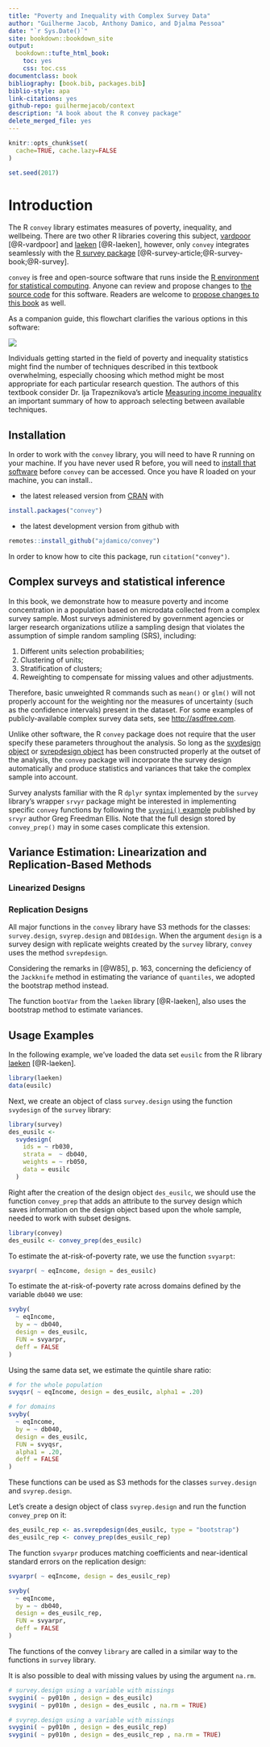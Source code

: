 ```yaml
--- 
title: "Poverty and Inequality with Complex Survey Data"
author: "Guilherme Jacob, Anthony Damico, and Djalma Pessoa"
date: "`r Sys.Date()`"
site: bookdown::bookdown_site
output:
  bookdown::tufte_html_book:
    toc: yes
    css: toc.css
documentclass: book
bibliography: [book.bib, packages.bib]
biblio-style: apa
link-citations: yes
github-repo: guilhermejacob/context
description: "A book about the R convey package"
delete_merged_file: yes
---
```


```r
knitr::opts_chunk$set(
  cache=TRUE, cache.lazy=FALSE
)
```

```r
set.seed(2017)

```

# Introduction

The R `convey` library estimates measures of poverty, inequality, and wellbeing.  There are two other R libraries covering this subject, [vardpoor](https://CRAN.R-project.org/package=vardpoor) [@R-vardpoor] and [laeken](https://CRAN.R-project.org/package=laeken) [@R-laeken], however, only `convey` integrates seamlessly with the [R survey package](https://CRAN.R-project.org/package=survey) [@R-survey-article;@R-survey-book;@R-survey].

`convey` is free and open-source software that runs inside the [R environment for statistical computing](https://www.r-project.org/).  Anyone can review and propose changes to [the source code](https://github.com/ajdamico/convey) for this software.  Readers are welcome to [propose changes to this book](https://github.com/guilhermejacob/context/) as well.

As a companion guide, this flowchart clarifies the various options in this software:


[![](https://mermaid.ink/img/pako:eNrtWv1zFDcS_VdUW0nZVK1dtgkEXEcog8GYz5wxAXK-utLOaHcVz4wmkmbXi83_fq9b0uzshw0V6i4_JJUimBmN9Pp19-tuwWUvM7nq7ffOqpGV9VicHp5V-M8f_Ousd2jEzDRiLCdKSJGZsi7UhXCSfheusRM1E7lyelQJM_hNZV5kVkmvcjHVfiwU_qescJNZWLR5Sxj6o1V1--DhWe_fdBwfKba2fhJXr82VeITTTyR_7seywtkVDuvT707n_FSJQqpzVdGeE2nz2uCHE1HogZVWK7e68UflrsRj7PzeNEXOphX6XAlvxES7Rhb6kxK6Ur_Tj37Whfa4s8MhdoBNhbGq-gQTamsmwORAkfNW6tHYD42dApJgSnUmzFCMzfQfA_sTDrWiNnVTSK9NRW905ZVVzotcD4fKOjG0phS1skNiNKFZBUM8PQGWA6uCLcac62okcDhByYBPbDpd6kJaspEoG-lKg0Q1HOpMq8rfIkxwbGmqYiYaB9cNZkCER4rIzrDGBqSAqKTN4BLXp68GjSffeFGSxaIyXgyUUNJp2qmCk5w3hvfjk1WlrCxE3QwKnXW5fZLM6YtjUSlAcB5HOq8zR7hBbWb1gEKwQ5y6qLGP9jgMaySCYSZkk8OoTF2Jpx1e1IUsYTaYqc1EWT-jiFl185PWxYRDlkt8UvRbNVaIP2RDCTsb7M_uWyWL-FETxKYesvGZLLIEXFa50N4Ft2NLHx4HFgeKPqVA0PjA89mr7JHFkWHsdiWOVmMaAQDslKaJy3YvoNQ25S_YnpMaqQAZTwMZPwfCrsSzDp8pXvGprpiXxhNPsuXXj_F-bIqcjNmkc8kHEI0-A0jLCjiBA5AIXrs5czeWVmZ4GiKC1w_jPm00sN4UZqps9IdLbg2WHF8etw7_nALvGb96fnma4PKb5_z0RUhyaWuPFA9GIsXp2NY68r6kUwX7AQkfwRV6QoREdqBGDhBTBkZPxjXpy7ldxpEICRaKpLHSS6c8s4lQKkAObSX9FrY-3zLDrRXmb3USLNj58vKs93iRy7Ney8VLXvMKVm88g0GlrGbsE5JghPmEMBcPNwhCoMUu0-LGMiTEomvoi2jrQBFXX0IegQdArxOgPLCnCkQ9Uj7wytKNPLMzU9E7p1qEttTLCOkNpyeBLFWuUVdi8pohvayVocImB4AkJi7iReoDoIRL5EgtgHuTwA00nB1YGMm6z5GrbOnooNwU0F8nNhHkhgta1lhUjmx2qwO2Hi3TaRXxByChKpCsseoqP1UqZMayDSIawLhp8ZeopjUkR4tRDXFSxXDB0p_buGiycTowNxFqxFE15QDmcQSAjTUHj6xpam4nWtOpauP7ZesXTZMoT5ROOeIoRxK7PxpU9OuYLfpnyO_RVxM_V_rkglIFMZ_iYRUPCJufhM1_dytJ0sZf3AsVtVLsh1gmvanF3s73iDVEnPP8bO5g-tPAeI_-AIuSWuPcIz73Lc6N9WsqK7-uCCBhYu6w8-MpsVPjNJYlofBUbBaSeBOlPgSw11iC_kSb3HFLl7YJr9cUltSMBZingBmq_ZSLVmrCSnmuOorJXiZh14Hnbui7ZsDBlGSznK07tkPQWz753U1tQb_TFPTZrOGwaMj_3W7lHW_0C8Q0FseOiP7C794H7w9HflNsb2-LvhiJB2JnKRLGSuaZaeClFKyIDcWdVWremgoI0AOGpmyggJVef7dL4L7b3dnpBH-3pka0Ac2HtWh2V6VRksaPFBo5W3IrnLebkqixM9DLjoWHm7h9QduVBRMIQa6plmUqFbouov2OvN4APE4atHiMdkjZ9m0ghEcBrpCBh-v22Rb0HnpFtaEfaxgkCRlQFIgloRBUGUW4NYNClfuh6boeP30s-Se00sOmyii6tumrU5I6dIOVC80wGj4KLuJIQLXUjBZxQx_2NNzpUziPSGM0uDNJqgvlHC8RmxT2pqF5yjgX_b7SOvWXn6autDU1JfRCRHxcGxF710eEQ1JYhMONkaFCsxCrp1UjGMqtMlriykFIQzYDFF5Qa8tZTdqGkdEldeM4WbRmWxxXUVmmBo0SnzeSZSkf7MVY3JgnLm0bN9hYiNEFCn4NFEyl964r0bKlMMiQRHQwySEkvo6QJFvYjZRyy5stdaF9W5QWG3-OPW7mhSOV32wqEFKwWvcFDVmYyoZNcUtI55qyZjnth4BFNST9ImjvyZQWPeSiUz2rCtxQ8Z0CFKmMOOFRVKObcguGzUv4DJHO4krde6HkpDs_UTlp3PaKKl7Nm-wrcXBw_WxqMg1EU7QZ1MSlhHpI58U7h6l2Yx7sHF8vyLS4D42oa_jbOdZoR4VtKPl7MZHQ6-gvyQlWUe9ACkU1gtKRpdy3FwPhZuD09JIqUkfJDw6Wp8HFweRaG_o8KkJGagzGpFlzbyOWuF_Fa1PCv-5KnMROQfrz5U7hwIMwmhvQ9qiLfvBnG-XJ0TkmuYxmYO5aaC4IkVpKi1Ef-DCa8QfJ_rlodWdSDNOUrvFonSsZR3uygL-b33Lws9YbFKCSOo1cUzV1Y_IyxRgf9NYEuS85TVnf5l0V8Ughj-03XEukZAywkGQE3WKnASKFthonkviulmSqyScoUBQbFBoHqXx3K3TI_zfUukNW4jAWxlIMR-dWTiRHOJpybJUE0s9q9Z_E-QOxgaUb4hbpLOg3Jfq_XOVscaA3XAcgq_rIGbT_-hPzvOXo-oCbS5uAxl1dGgW-fCoVjy-sfHp0erqLtdxYQjvnMhuFCd5cEejYZnObir23O6ZMKALn4bfGjq-AT6D2yIBcZVS_ILdDT8ey6H8FoI7L37wJrRb1Wk_pXmM9AURVPLe_BuHNfRn36l9qyESnGwulL8Fl7y4NIHPk7959M_Ld5dkiHcoz6Nf1ajdBXmnablqcLolj39YuWG7caKcbN1rj5Q8fruGKEuJadsQN9ARRJY5gW2o1Ue5LhYCM0yUauDXb3sa2XtHMbPiGd03IdC04PWULHj2K4yYkclnol69kY8SlS9ktvpTlyta9DOUbxlBJsm5hYNmeKrpMhAg2vtB0o8yvi3SHHEE9fhxBKZ0sVLXTBeoB0kKs9oMQA11svWwrUluF5nIQmtm5xrs2h00Sn4VbukVEh4c3INq9FtHpNyKKAbAW0pMnAdJv6LaWPfd8Cw-VHXExiye3VwXzSXKOqjJ8h0ddFEp2F2M7gUtddMKHgTCOp3_gRpuvP8P959HR2oH1KAzkz561IwG0-c-dWgOk4-PrEP09uf4VJ9cYqM-fXxcWf5HxNfLw4kVngCUm_p5hv32GXZLMl_QXJvOBtvt3JfEvS1611aoTjH9WCY2gXr--GdT_uYpGVB8_zqvoUrj-7wtpr98rFYJc57393uVZJcRZD2tIW_bxY66GEgl91jurPmOpbLx5O6uy3r63jer3mjpHtB1qOUJ72NsfysLhqcq1N_ZV-KcT_C8o-r1aVr8aU6YP8cfe_mXvore_s31_9_ade3v3dnbv7d6798OPP_Z7s97-7Z0723fv3L__w97dvbv379ze_dzvfeINdj__F43A6o4?type=png)](https://mermaid.live/edit#pako:eNrtWv1zFDcS_VdUW0nZVK1dtgkEXEcog8GYz5wxAXK-utLOaHcVz4wmkmbXi83_fq9b0uzshw0V6i4_JJUimBmN9Pp19-tuwWUvM7nq7ffOqpGV9VicHp5V-M8f_Ousd2jEzDRiLCdKSJGZsi7UhXCSfheusRM1E7lyelQJM_hNZV5kVkmvcjHVfiwU_qescJNZWLR5Sxj6o1V1--DhWe_fdBwfKba2fhJXr82VeITTTyR_7seywtkVDuvT707n_FSJQqpzVdGeE2nz2uCHE1HogZVWK7e68UflrsRj7PzeNEXOphX6XAlvxES7Rhb6kxK6Ur_Tj37Whfa4s8MhdoBNhbGq-gQTamsmwORAkfNW6tHYD42dApJgSnUmzFCMzfQfA_sTDrWiNnVTSK9NRW905ZVVzotcD4fKOjG0phS1skNiNKFZBUM8PQGWA6uCLcac62okcDhByYBPbDpd6kJaspEoG-lKg0Q1HOpMq8rfIkxwbGmqYiYaB9cNZkCER4rIzrDGBqSAqKTN4BLXp68GjSffeFGSxaIyXgyUUNJp2qmCk5w3hvfjk1WlrCxE3QwKnXW5fZLM6YtjUSlAcB5HOq8zR7hBbWb1gEKwQ5y6qLGP9jgMaySCYSZkk8OoTF2Jpx1e1IUsYTaYqc1EWT-jiFl185PWxYRDlkt8UvRbNVaIP2RDCTsb7M_uWyWL-FETxKYesvGZLLIEXFa50N4Ft2NLHx4HFgeKPqVA0PjA89mr7JHFkWHsdiWOVmMaAQDslKaJy3YvoNQ25S_YnpMaqQAZTwMZPwfCrsSzDp8pXvGprpiXxhNPsuXXj_F-bIqcjNmkc8kHEI0-A0jLCjiBA5AIXrs5czeWVmZ4GiKC1w_jPm00sN4UZqps9IdLbg2WHF8etw7_nALvGb96fnma4PKb5_z0RUhyaWuPFA9GIsXp2NY68r6kUwX7AQkfwRV6QoREdqBGDhBTBkZPxjXpy7ldxpEICRaKpLHSS6c8s4lQKkAObSX9FrY-3zLDrRXmb3USLNj58vKs93iRy7Ney8VLXvMKVm88g0GlrGbsE5JghPmEMBcPNwhCoMUu0-LGMiTEomvoi2jrQBFXX0IegQdArxOgPLCnCkQ9Uj7wytKNPLMzU9E7p1qEttTLCOkNpyeBLFWuUVdi8pohvayVocImB4AkJi7iReoDoIRL5EgtgHuTwA00nB1YGMm6z5GrbOnooNwU0F8nNhHkhgta1lhUjmx2qwO2Hi3TaRXxByChKpCsseoqP1UqZMayDSIawLhp8ZeopjUkR4tRDXFSxXDB0p_buGiycTowNxFqxFE15QDmcQSAjTUHj6xpam4nWtOpauP7ZesXTZMoT5ROOeIoRxK7PxpU9OuYLfpnyO_RVxM_V_rkglIFMZ_iYRUPCJufhM1_dytJ0sZf3AsVtVLsh1gmvanF3s73iDVEnPP8bO5g-tPAeI_-AIuSWuPcIz73Lc6N9WsqK7-uCCBhYu6w8-MpsVPjNJYlofBUbBaSeBOlPgSw11iC_kSb3HFLl7YJr9cUltSMBZingBmq_ZSLVmrCSnmuOorJXiZh14Hnbui7ZsDBlGSznK07tkPQWz753U1tQb_TFPTZrOGwaMj_3W7lHW_0C8Q0FseOiP7C794H7w9HflNsb2-LvhiJB2JnKRLGSuaZaeClFKyIDcWdVWremgoI0AOGpmyggJVef7dL4L7b3dnpBH-3pka0Ac2HtWh2V6VRksaPFBo5W3IrnLebkqixM9DLjoWHm7h9QduVBRMIQa6plmUqFbouov2OvN4APE4atHiMdkjZ9m0ghEcBrpCBh-v22Rb0HnpFtaEfaxgkCRlQFIgloRBUGUW4NYNClfuh6boeP30s-Se00sOmyii6tumrU5I6dIOVC80wGj4KLuJIQLXUjBZxQx_2NNzpUziPSGM0uDNJqgvlHC8RmxT2pqF5yjgX_b7SOvWXn6autDU1JfRCRHxcGxF710eEQ1JYhMONkaFCsxCrp1UjGMqtMlriykFIQzYDFF5Qa8tZTdqGkdEldeM4WbRmWxxXUVmmBo0SnzeSZSkf7MVY3JgnLm0bN9hYiNEFCn4NFEyl964r0bKlMMiQRHQwySEkvo6QJFvYjZRyy5stdaF9W5QWG3-OPW7mhSOV32wqEFKwWvcFDVmYyoZNcUtI55qyZjnth4BFNST9ImjvyZQWPeSiUz2rCtxQ8Z0CFKmMOOFRVKObcguGzUv4DJHO4krde6HkpDs_UTlp3PaKKl7Nm-wrcXBw_WxqMg1EU7QZ1MSlhHpI58U7h6l2Yx7sHF8vyLS4D42oa_jbOdZoR4VtKPl7MZHQ6-gvyQlWUe9ACkU1gtKRpdy3FwPhZuD09JIqUkfJDw6Wp8HFweRaG_o8KkJGagzGpFlzbyOWuF_Fa1PCv-5KnMROQfrz5U7hwIMwmhvQ9qiLfvBnG-XJ0TkmuYxmYO5aaC4IkVpKi1Ef-DCa8QfJ_rlodWdSDNOUrvFonSsZR3uygL-b33Lws9YbFKCSOo1cUzV1Y_IyxRgf9NYEuS85TVnf5l0V8Ughj-03XEukZAywkGQE3WKnASKFthonkviulmSqyScoUBQbFBoHqXx3K3TI_zfUukNW4jAWxlIMR-dWTiRHOJpybJUE0s9q9Z_E-QOxgaUb4hbpLOg3Jfq_XOVscaA3XAcgq_rIGbT_-hPzvOXo-oCbS5uAxl1dGgW-fCoVjy-sfHp0erqLtdxYQjvnMhuFCd5cEejYZnObir23O6ZMKALn4bfGjq-AT6D2yIBcZVS_ILdDT8ey6H8FoI7L37wJrRb1Wk_pXmM9AURVPLe_BuHNfRn36l9qyESnGwulL8Fl7y4NIHPk7959M_Ld5dkiHcoz6Nf1ajdBXmnablqcLolj39YuWG7caKcbN1rj5Q8fruGKEuJadsQN9ARRJY5gW2o1Ue5LhYCM0yUauDXb3sa2XtHMbPiGd03IdC04PWULHj2K4yYkclnol69kY8SlS9ktvpTlyta9DOUbxlBJsm5hYNmeKrpMhAg2vtB0o8yvi3SHHEE9fhxBKZ0sVLXTBeoB0kKs9oMQA11svWwrUluF5nIQmtm5xrs2h00Sn4VbukVEh4c3INq9FtHpNyKKAbAW0pMnAdJv6LaWPfd8Cw-VHXExiye3VwXzSXKOqjJ8h0ddFEp2F2M7gUtddMKHgTCOp3_gRpuvP8P959HR2oH1KAzkz561IwG0-c-dWgOk4-PrEP09uf4VJ9cYqM-fXxcWf5HxNfLw4kVngCUm_p5hv32GXZLMl_QXJvOBtvt3JfEvS1611aoTjH9WCY2gXr--GdT_uYpGVB8_zqvoUrj-7wtpr98rFYJc57393uVZJcRZD2tIW_bxY66GEgl91jurPmOpbLx5O6uy3r63jer3mjpHtB1qOUJ72NsfysLhqcq1N_ZV-KcT_C8o-r1aVr8aU6YP8cfe_mXvore_s31_9_ade3v3dnbv7d6798OPP_Z7s97-7Z0723fv3L__w97dvbv379ze_dzvfeINdj__F43A6o4)


Individuals getting started in the field of poverty and inequality statistics might find the number of techniques described in this textbook overwhelming, especially choosing which method might be most appropriate for each particular research question.  The authors of this textbook consider Dr. Ija Trapeznikova's article [Measuring income inequality](https://wol.iza.org/articles/measuring-income-inequality/long) an important summary of how to approach selecting between available techniques.




## Installation {#install}

In order to work with the `convey` library, you will need to have R running on your machine.  If you have never used R before, you will need to [install that software](https://www.r-project.org/) before `convey` can be accessed.  Once you have R loaded on your machine, you can install..

* the latest released version from [CRAN](https://CRAN.R-project.org/package=convey) with

```R
install.packages("convey")
```

* the latest development version from github with

```R
remotes::install_github("ajdamico/convey")
```

In order to know how to cite this package, run `citation("convey")`.

## Complex surveys and statistical inference {#survey}

In this book, we demonstrate how to measure poverty and income concentration in a population based on microdata collected from a complex survey sample.  Most surveys administered by government agencies or larger research organizations utilize a sampling design that violates the assumption of simple random sampling (SRS), including:

1. Different units selection probabilities;
2. Clustering of units;
3. Stratification of clusters;
4. Reweighting to compensate for missing values and other adjustments.

Therefore, basic unweighted R commands such as `mean()` or `glm()` will not properly account for the weighting nor the measures of uncertainty (such as the confidence intervals) present in the dataset.  For some examples of publicly-available complex survey data sets, see [http://asdfree.com]().  

Unlike other software, the R `convey` package does not require that the user specify these parameters throughout the analysis.  So long as the [svydesign object](http://r-survey.r-forge.r-project.org/survey/html/svydesign.html) or [svrepdesign object](http://r-survey.r-forge.r-project.org/survey/html/svrepdesign.html) has been constructed properly at the outset of the analysis, the `convey` package will incorporate the survey design automatically and produce statistics and variances that take the complex sample into account.

Survey analysts familiar with the R `dplyr` syntax implemented by the `survey` library's wrapper `srvyr` package might be interested in implementing specific `convey` functions by following the [`svygini()` example](http://gdfe.co/srvyr/articles/extending-srvyr.html) published by `srvyr` author Greg Freedman Ellis.  Note that the full design stored by `convey_prep()` may in some cases complicate this extension.



## Variance Estimation: Linearization and Replication-Based Methods 

### Linearized Designs



### Replication Designs

All major functions in the `convey` library have S3 methods  for the classes: `survey.design`, `svyrep.design` and `DBIdesign`. When the argument `design` is  a survey design with replicate weights created by the `survey` library, `convey` uses the method `svrepdesign`. 

Considering the remarks in [@W85],  p. 163, concerning the deficiency of the `Jackknife` method in estimating the variance of `quantiles`, we adopted the bootstrap method instead. 

The function `bootVar` from the `laeken` library [@R-laeken], also uses the bootstrap method to estimate variances. 


## Usage Examples


In the following example, we've loaded the data set `eusilc` from the R library [laeken](https://CRAN.R-project.org/package=laeken) [@R-laeken].

```r
library(laeken)
data(eusilc)
```
Next, we create an object of class `survey.design` using the function `svydesign` of the `survey` library:

```r
library(survey)
des_eusilc <-
  svydesign(
    ids = ~ rb030,
    strata =  ~ db040,
    weights = ~ rb050,
    data = eusilc
  )
```
Right after the creation of the design object `des_eusilc`, we should use the function `convey_prep` that adds an attribute to the survey design which saves information on the design object based upon the whole sample, needed to work with subset designs.

```r
library(convey)
des_eusilc <- convey_prep(des_eusilc)
```
To estimate the at-risk-of-poverty rate, we use the function `svyarpt`:

```r
svyarpr( ~ eqIncome, design = des_eusilc)
```
To estimate the at-risk-of-poverty rate across domains defined by the variable `db040` we use:

```r
svyby(
  ~ eqIncome,
  by = ~ db040,
  design = des_eusilc,
  FUN = svyarpr,
  deff = FALSE
)
```

Using the same data set, we estimate the quintile share ratio: 

```r
# for the whole population
svyqsr( ~ eqIncome, design = des_eusilc, alpha1 = .20)

# for domains
svyby(
  ~ eqIncome,
  by = ~ db040,
  design = des_eusilc,
  FUN = svyqsr,
  alpha1 = .20,
  deff = FALSE
)
```

These functions can be used as S3 methods for the classes `survey.design` and `svyrep.design`.

Let's create a design object of class `svyrep.design` and run the function `convey_prep` on it:

```r
des_eusilc_rep <- as.svrepdesign(des_eusilc, type = "bootstrap")
des_eusilc_rep <- convey_prep(des_eusilc_rep)
```

The function `svyarpr` produces matching coefficients and near-identical standard errors on the replication design:

```r
svyarpr( ~ eqIncome, design = des_eusilc_rep)

svyby(
  ~ eqIncome,
  by = ~ db040,
  design = des_eusilc_rep,
  FUN = svyarpr,
  deff = FALSE
)
```
The functions of the convey `library` are called in a similar way  to the functions in `survey` library.

It is also possible to deal with missing values by using the argument `na.rm`.

```r
# survey.design using a variable with missings
svygini( ~ py010n , design = des_eusilc)
svygini( ~ py010n , design = des_eusilc , na.rm = TRUE)

# svyrep.design using a variable with missings
svygini( ~ py010n , design = des_eusilc_rep)
svygini( ~ py010n , design = des_eusilc_rep , na.rm = TRUE)
```
